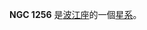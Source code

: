 {{NGCInfoBox|NGCID=NGC 1256|發現者=約翰·弗里德里希·威廉·赫歇爾|發現日期=1835年11月13日|其他編號=ESO 547-23,MCG -4-8-52|曆元=J2000.0|赤經=3時13分58.1秒
|赤緯=-21°59'11"|星座=波江座|星體=星系|星等=13.6|表面亮度=12.8|藍等=14.6}}

'''NGC 1256''' 是[[波江座|波江座]]的一個[[星系|星系]]。

{{NGCReference|1256}}
{{Catalogs|NGC=1256}}